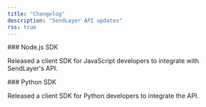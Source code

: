 ```yaml
---
title: "Changelog"
description: "SendLayer API updates"
rss: true
---
```

<Update label="June 26, 2025" description="v1.0.0">
  ### Node.js SDK

  Released a client SDK for JavaScript developers to integrate with SendLayer's API.
</Update>

<Update label="June 26, 2025" description="v1.0.0">
  ### Python SDK

  Released a client SDK for Python developers to integrate the API.
</Update>